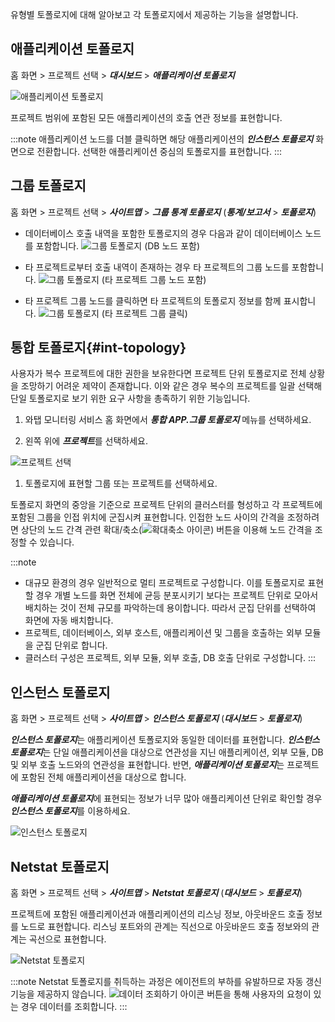유형별 토폴로지에 대해 알아보고 각 토폴로지에서 제공하는 기능을 설명합니다.

## 애플리케이션 토폴로지

홈 화면 > 프로젝트 선택 > ***대시보드*** > ***애플리케이션 토폴로지***

![애플리케이션 토폴로지](https://img.whatap.io/media/user_guide_application/topology/application_topology.png)

프로젝트 범위에 포함된 모든 애플리케이션의 호출 연관 정보를 표현합니다. 

:::note
애플리케이션 노드를 더블 클릭하면 해당 애플리케이션의 ***인스턴스 토플로지*** 화면으로 전환합니다. 선택한 애플리케이션 중심의 토폴로지를 표현합니다.
:::

## 그룹 토폴로지

홈 화면 > 프로젝트 선택 > ***사이트맵*** > ***그룹 통계 토폴로지*** (***통계/보고서*** > ***토폴로지***)

<!-- 담당자 문의 -->
<!--![그룹 애플리케이션 토폴로지 선택하기](/img/select-group-topology.png)

***애플리케이션 토폴로지*** 화면에서 ![지시선 1](/img/number-01.png) 에이전트 영역을 선택한 다음 ![지시선 2](/img/number-02.png) 에이전트 선택 목록에서 ***에이전트 서버*** 또는 ***에이전트 종류***를 선택하세요. 프로젝트 범위에 포함된 애플리케이션 그룹 사이의 호출 연관 정보를 표현합니다. -->

* 데이터베이스 호출 내역을 포함한 토폴로지의 경우 다음과 같이 데이터베이스 노드를 포함합니다.
  ![그룹 토폴로지 (DB 노드 포함)](https://img.whatap.io/media/user_guide_application/topology/group_topology_1.png)

* 타 프로젝트로부터 호출 내역이 존재하는 경우 타 프로젝트의 그룹 노드를 포함합니다.
  ![그룹 토폴로지 (타 프로젝트 그룹 노드 포함)](https://img.whatap.io/media/user_guide_application/topology/group_topology_2.png)

* 타 프로젝트 그룹 노드를 클릭하면 타 프로젝트의 토폴로지 정보를 함께 표시합니다.
  ![그룹 토폴로지 (타 프로젝트 그룹 클릭)](https://img.whatap.io/media/user_guide_application/topology/group_topology_with_other_project.png)

## 통합 토폴로지{#int-topology}

사용자가 복수 프로젝트에 대한 권한을 보유한다면 프로젝트 단위 토폴로지로 전체 상황을 조망하기 어려운 제약이 존재합니다. 이와 같은 경우 복수의 프로젝트를 일괄 선택해 단일 토폴로지로 보기 위한 요구 사항을 총족하기 위한 기능입니다.

1. 와탭 모니터링 서비스 홈 화면에서 ***통합 APP.그룹 토폴로지*** 메뉴를 선택하세요.

1. 왼쪽 위에 ***프로젝트***를 선택하세요.

  ![프로젝트 선택](/img/uni-topology-select-project.png)

1. 토폴로지에 표현할 그룹 또는 프로젝트를 선택하세요.

토폴로지 화면의 중앙을 기준으로 프로젝트 단위의 클러스터를 형성하고 각 프로젝트에 포함된 그룹을 인접 위치에 군집시켜 표현합니다. 인접한 노드 사이의 간격을 조정하려면 상단의 노드 간격 관련 확대/축소(![확대축소 아이콘](/img/ico-topology-node-zoom.png)) 버튼을 이용해 노드 간격을 조정할 수 있습니다.

:::note
* 대규모 환경의 경우 일반적으로 멀티 프로젝트로 구성합니다. 이를 토폴로지로 표현할 경우 개별 노드를 화면 전체에 균등 분포시키기 보다는 프로젝트 단위로 모아서 배치하는 것이 전체 규모를 파악하는데 용이합니다. 따라서 군집 단위를 선택하여 화면에 자동 배치합니다.
* 프로젝트, 데이터베이스, 외부 호스트, 애플리케이션 및 그룹을 호출하는 외부 모듈을 군집 단위로 합니다.
* 클러스터 구성은 프로젝트, 외부 모듈, 외부 호출, DB 호출 단위로 구성합니다.
:::

## 인스턴스 토폴로지

홈 화면 > 프로젝트 선택 > ***사이트맵*** > ***인스턴스 토폴로지*** (***대시보드*** > ***토폴로지***)

***인스턴스 토폴로지***는 애플리케이션 토폴로지와 동일한 데이터를 표현합니다. ***인스턴스 토폴로지***는 단일 애플리케이션을 대상으로 연관성을 지닌 애플리케이션, 외부 모듈, DB 및 외부 호출 노드와의 연관성을 표현합니다. 반면, ***애플리케이션 토폴로지***는 프로젝트에 포함된 전체 애플리케이션을 대상으로 합니다.

***애플리케이션 토폴로지***에 표현되는 정보가 너무 많아 애플리케이션 단위로 확인할 경우 ***인스턴스 토폴로지***를 이용하세요.

![인스턴스 토폴로지](https://img.whatap.io/media/user_guide_application/topology/instance_topology.png)

## Netstat 토폴로지

홈 화면 > 프로젝트 선택 > ***사이트맵*** > ***Netstat 토폴로지*** (***대시보드*** > ***토폴로지***)

프로젝트에 포함된 애플리케이션과 애플리케이션의 리스닝 정보, 아웃바운드 호출 정보를 노드로 표현합니다. 리스닝 포트와의 관계는 직선으로 아웃바운드 호출 정보와의 관계는 곡선으로 표현합니다.

![Netstat 토폴로지](/img/netstat-topology.png)

:::note
Netstat 토폴로지를 취득하는 과정은 에이전트의 부하를 유발하므로 자동 갱신 기능을 제공하지 않습니다. ![데이터 조회하기 아이콘](/img/ico-btn-search.png) 버튼을 통해 사용자의 요청이 있는 경우 데이터를 조회합니다.
:::